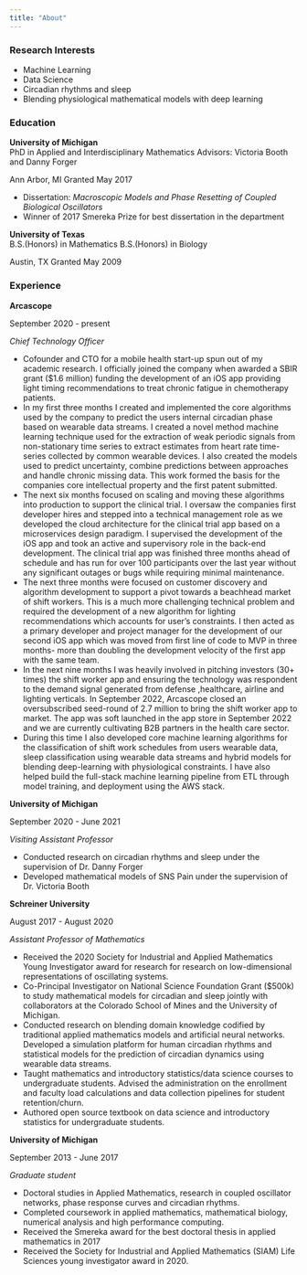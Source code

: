 ```yaml
---
title: "About"
---
```


### Research Interests

- Machine Learning
- Data Science
- Circadian rhythms and sleep 
- Blending physiological mathematical models with deep learning

### Education

::: {.d-flex .justify-content-between}
::: {}
**University of Michigan**  
PhD in Applied and Interdisciplinary Mathematics
Advisors: Victoria Booth and Danny Forger
:::
::: {.text-end}
Ann Arbor, MI
Granted May 2017
:::
:::
- Dissertation: *Macroscopic Models and Phase Resetting of Coupled Biological Oscillators*
- Winner of 2017 Smereka Prize for best dissertation in the department

::: {.d-flex .justify-content-between}
::: {}
**University of Texas**  
B.S.(Honors) in Mathematics 
B.S.(Honors) in Biology
:::
::: {.text-end}
Austin, TX
Granted May 2009
:::
:::

### Experience

::: {.d-flex .justify-content-between}
::: {}
**Arcascope**  
:::
::: {.text-end}
September 2020 - present
:::
:::
*Chief Technology Officer*

- Cofounder and CTO for a mobile health start-up spun out of my academic research. I officially joined the company when awarded a SBIR grant (\$1.6 million) funding the development of an iOS app providing light timing recommendations to treat chronic fatigue in chemotherapy patients. 
- In my first three months I created and implemented the core algorithms used by the company to predict the users internal circadian phase based on wearable data streams. I created a novel method machine learning technique used for the extraction of weak periodic signals from non-stationary time series to extract estimates from heart rate time-series collected by common wearable devices. I also created the models used to predict uncertainty, combine predictions between approaches and handle chronic missing data. This work formed the basis for the companies core intellectual property and the first patent submitted. 
- The next six months focused on scaling and moving these algorithms into production to support the clinical trial. I oversaw the companies first developer hires and stepped into a technical management role as we developed the cloud architecture for the clinical trial app based on a microservices design paradigm. I supervised the development of the iOS app and took an active and supervisory role in the back-end development. The clinical trial app was finished three months ahead of schedule and has run for over 100 participants over the last year without any significant outages or bugs while requiring minimal maintenance. 
- The next three months were focused on customer discovery and algorithm development to support a pivot towards a beachhead market of shift workers. This is a much more challenging technical problem and required the development of a new algorithm for lighting recommendations which accounts for user's constraints. I then acted as a primary developer and project manager for the development of our second iOS app which was moved from first line of code to MVP in three months- more than doubling the development velocity of the first app with the same team.
- In the next nine months I was heavily involved in pitching investors (30+ times) the shift worker app and ensuring the technology was respondent to the demand signal generated from defense ,healthcare, airline and lighting verticals. In September 2022, Arcascope closed an oversubscribed seed-round of 2.7 million to bring the shift worker app to market. The app was soft launched in the app store in September 2022 and we are currently cultivating B2B partners in the health care sector. 
- During this time I also developed core machine learning algorithms for the classification of shift work schedules from users wearable data, sleep classification using wearable data streams and hybrid models for blending deep-learning with physiological constraints. I have also helped build the full-stack machine learning pipeline from ETL through model training, and deployment using the AWS stack.  


::: {.d-flex .justify-content-between}
::: {}
**University of Michigan **  
:::
::: {.text-end}
September 2020 - June 2021
:::
:::
*Visiting Assistant Professor*

- Conducted research on circadian rhythms and sleep under the supervision of Dr. Danny Forger
- Developed mathematical models of SNS Pain under the supervision of Dr. Victoria Booth

::: {.d-flex .justify-content-between}
::: {}
**Schreiner University**  
:::
::: {.text-end}
August 2017 - August 2020
:::
:::
*Assistant Professor of Mathematics*

- Received the 2020 Society for Industrial and Applied Mathematics Young Investigator award for research for research on low-dimensional representations of oscillating systems. 
- Co-Principal Investigator on National Science Foundation Grant (\$500k) to study mathematical models for circadian and sleep jointly with collaborators at the Colorado School of Mines and the University of Michigan. 
- Conducted research on blending domain knowledge codified by traditional applied mathematics models and artificial neural networks. Developed a simulation platform for human circadian rhythms and statistical models for the prediction of circadian dynamics using wearable data streams. 
- Taught mathematics and introductory statistics/data science courses to undergraduate students. Advised the administration on the enrollment and faculty load calculations and data collection pipelines for student retention/churn. 
- Authored open source textbook on data science and introductory statistics for undergraduate students.

::: {.d-flex .justify-content-between}
::: {}
**University of Michigan**  
:::
::: {.text-end}
September 2013 - June 2017
:::
:::
*Graduate student*

- Doctoral studies in Applied Mathematics, research in coupled oscillator networks, phase response curves and circadian rhythms. 
- Completed coursework in applied mathematics, mathematical biology, numerical analysis and high performance computing. 
- Received the Smereka award for the best doctoral thesis in applied mathematics in 2017 
- Received the Society for Industrial and Applied Mathematics (SIAM) Life Sciences young investigator award in 2020. 

